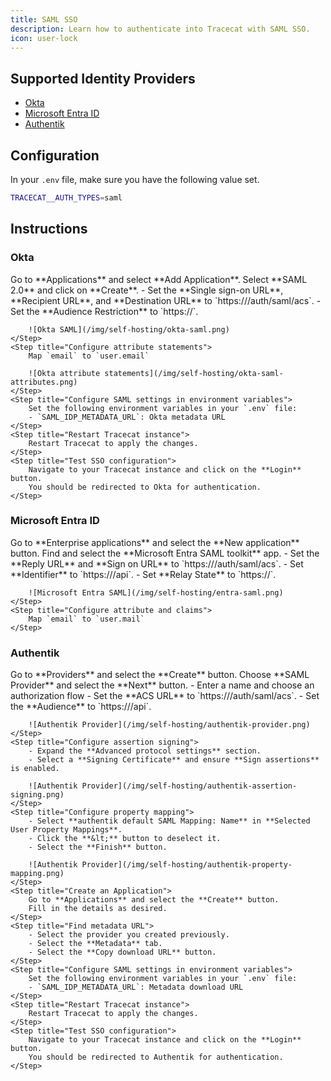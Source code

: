 ```yaml
---
title: SAML SSO
description: Learn how to authenticate into Tracecat with SAML SSO.
icon: user-lock
---
```


## Supported Identity Providers

- [Okta](#okta)
- [Microsoft Entra ID](#microsoft-entra-id)
- [Authentik](#authentik)

## Configuration

In your `.env` file, make sure you have the following value set.

```bash
TRACECAT__AUTH_TYPES=saml
```

## Instructions

### Okta

<Steps>
    <Step title="Create an SAML app">
        Go to **Applications** and select **Add Application**.
        Select **SAML 2.0** and click on **Create**.
    </Step>
    <Step title="Configure SAML settings">
        - Set the **Single sign-on URL**, **Recipient URL**, and **Destination URL** to `https://<your-tracecat-instance>/auth/saml/acs`.
        - Set the **Audience Restriction** to `https://<your-tracecat-instance>`.

        ![Okta SAML](/img/self-hosting/okta-saml.png)
    </Step>
    <Step title="Configure attribute statements">
        Map `email` to `user.email`

        ![Okta attribute statements](/img/self-hosting/okta-saml-attributes.png)
    </Step>
    <Step title="Configure SAML settings in environment variables">
        Set the following environment variables in your `.env` file:
        - `SAML_IDP_METADATA_URL`: Okta metadata URL
    </Step>
    <Step title="Restart Tracecat instance">
        Restart Tracecat to apply the changes.
    </Step>
    <Step title="Test SSO configuration">
        Navigate to your Tracecat instance and click on the **Login** button.
        You should be redirected to Okta for authentication.
    </Step>
</Steps>


### Microsoft Entra ID

<Steps>
    <Step title="Create an SAML app">
        Go to **Enterprise applications** and select the **New application** button.
        Find and select the **Microsoft Entra SAML toolkit** app.
    </Step>
    <Step title="Configure SAML settings">
        - Set the **Reply URL** and **Sign on URL** to `https://<your-tracecat-instance>/auth/saml/acs`.
        - Set **Identifier** to `https://<your-tracecat-instance>/api`.
        - Set **Relay State** to `https://<your-tracecat-instance>`.

        ![Microsoft Entra SAML](/img/self-hosting/entra-saml.png)
    </Step>
    <Step title="Configure attribute and claims">
        Map `email` to `user.mail`
    </Step>
</Steps>

### Authentik

<Steps>
    <Step title="Create a provider">
        Go to **Providers** and select the **Create** button.
        Choose **SAML Provider** and select the **Next** button.
    </Step>
    <Step title="Configure the provider">
        - Enter a name and choose an authorization flow
        - Set the **ACS URL** to `https://<your-tracecat-instance>/auth/saml/acs`.
        - Set the **Audience** to `https://<your-tracecat-instance>/api`.

        ![Authentik Provider](/img/self-hosting/authentik-provider.png)
    </Step>
    <Step title="Configure assertion signing">
        - Expand the **Advanced protocol settings** section.
        - Select a **Signing Certificate** and ensure **Sign assertions** is enabled.

        ![Authentik Provider](/img/self-hosting/authentik-assertion-signing.png)
    </Step>
    <Step title="Configure property mapping">
        - Select **authentik default SAML Mapping: Name** in **Selected User Property Mappings**.
        - Click the **&lt;** button to deselect it.
        - Select the **Finish** button.

        ![Authentik Provider](/img/self-hosting/authentik-property-mapping.png)
    </Step>
    <Step title="Create an Application">
        Go to **Applications** and select the **Create** button.
        Fill in the details as desired.
    </Step>
    <Step title="Find metadata URL">
        - Select the provider you created previously.
        - Select the **Metadata** tab.
        - Select the **Copy download URL** button.
    </Step>
    <Step title="Configure SAML settings in environment variables">
        Set the following environment variables in your `.env` file:
        - `SAML_IDP_METADATA_URL`: Metadata download URL
    </Step>
    <Step title="Restart Tracecat instance">
        Restart Tracecat to apply the changes.
    </Step>
    <Step title="Test SSO configuration">
        Navigate to your Tracecat instance and click on the **Login** button.
        You should be redirected to Authentik for authentication.
    </Step>
</Steps>

